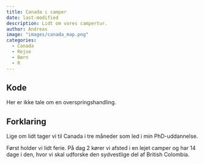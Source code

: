 ```yaml
---
title: Canada i camper
date: last-modified
description: Lidt om vores campertur.
author: Andreas
image: "images/canada_map.png"
categories:
  - Canada
  - Rejse
  - Børn
  - R
---
```


## Kode

Her er ikke tale om en overspringshandling.

## Forklaring

Lige om lidt tager vi til Canada i tre måneder som led i min PhD-uddannelse.

Først holder vi lidt ferie. På dag 2 kører vi afsted i en lejet camper og har 14 dage i den, hvor vi skal udforske den sydvestlige del af British Colombia.
